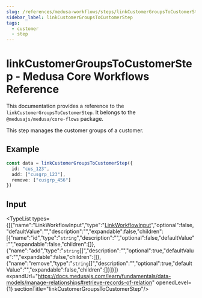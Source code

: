 ```yaml
---
slug: /references/medusa-workflows/steps/linkCustomerGroupsToCustomerStep
sidebar_label: linkCustomerGroupsToCustomerStep
tags:
  - customer
  - step
---
```



# linkCustomerGroupsToCustomerStep - Medusa Core Workflows Reference

This documentation provides a reference to the `linkCustomerGroupsToCustomerStep`. It belongs to the `@medusajs/medusa/core-flows` package.

This step manages the customer groups of a customer.

## Example

```ts
const data = linkCustomerGroupsToCustomerStep({
  id: "cus_123",
  add: ["cusgrp_123"],
  remove: ["cusgrp_456"]
})
```

## Input

<TypeList types={[{"name":"LinkWorkflowInput","type":"[LinkWorkflowInput](../../../../../types/CommonTypes/types/types.CommonTypes.LinkWorkflowInput/page.mdx)","optional":false,"defaultValue":"","description":"","expandable":false,"children":[{"name":"id","type":"`string`","description":"","optional":false,"defaultValue":"","expandable":false,"children":[]},{"name":"add","type":"`string`[]","description":"","optional":true,"defaultValue":"","expandable":false,"children":[]},{"name":"remove","type":"`string`[]","description":"","optional":true,"defaultValue":"","expandable":false,"children":[]}]}]} expandUrl="https://docs.medusajs.com/learn/fundamentals/data-models/manage-relationships#retrieve-records-of-relation" openedLevel={1} sectionTitle="linkCustomerGroupsToCustomerStep"/>
